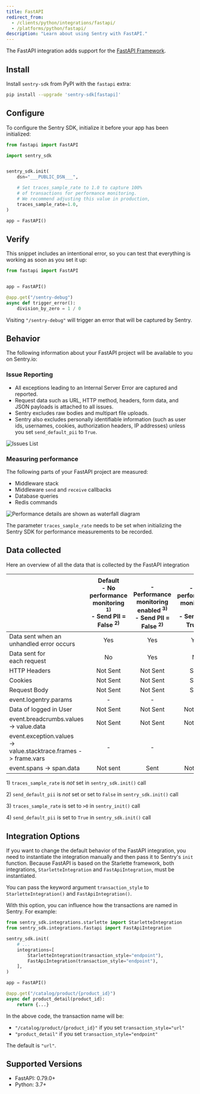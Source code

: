 ```yaml
---
title: FastAPI
redirect_from:
  - /clients/python/integrations/fastapi/
  - /platforms/python/fastapi/
description: "Learn about using Sentry with FastAPI."
---
```


The FastAPI integration adds support for the [FastAPI Framework](https://fastapi.tiangolo.com/).

## Install

Install `sentry-sdk` from PyPI with the `fastapi` extra:

```bash
pip install --upgrade 'sentry-sdk[fastapi]'
```

## Configure

To configure the Sentry SDK, initialize it before your app has been initialized:

```python
from fastapi import FastAPI

import sentry_sdk


sentry_sdk.init(
    dsn="___PUBLIC_DSN___",

    # Set traces_sample_rate to 1.0 to capture 100%
    # of transactions for performance monitoring.
    # We recommend adjusting this value in production,
    traces_sample_rate=1.0,
)

app = FastAPI()
```

## Verify

This snippet includes an intentional error, so you can test that everything is working as soon as you set it up:

```python
from fastapi import FastAPI


app = FastAPI()

@app.get("/sentry-debug")
async def trigger_error():
    division_by_zero = 1 / 0

```

Visiting `"/sentry-debug"` will trigger an error that will be captured by Sentry.

## Behavior

The following information about your FastAPI project will be available to you on Sentry.io:

### Issue Reporting

- All exceptions leading to an Internal Server Error are captured and reported.
- Request data such as URL, HTTP method, headers, form data, and JSON payloads is attached to all issues.
- Sentry excludes raw bodies and multipart file uploads.
- Sentry also excludes personally identifiable information (such as user ids, usernames, cookies, authorization headers, IP addresses) unless you set `send_default_pii` to `True`.

![Issues List](issues-list.png)

### Measuring performance

The following parts of your FastAPI project are measured:

- Middleware stack
- Middleware `send` and `receive` callbacks
- Database queries
- Redis commands

![Performance details are shown as waterfall diagram](performance-details.png)

<Note>

The parameter `traces_sample_rate` needs to be set when initializing the Sentry SDK for performance measurements to be recorded.

</Note>

## Data collected

Here an overview of all the data that is collected by the FastAPI integration

|                                                                       | **Default** </br> - No performance monitoring <sup>1)</sup> </br> - Send PII = False <sup>2)</sup> | </br>- Performance monitoring enabled <sup>3)</sup> </br>- Send PII = False <sup>2)</sup> | </br>- No performance monitoring <sup>1)</sup> </br>- Send PII = True <sup>4)</sup> | </br>- Performance monitoring enabled <sup>3)</sup> </br> - Send PII = True <sup>4)</sup> |
| --------------------------------------------------------------------- | :------------------------------------------------------------------------------------------------: | :---------------------------------------------------------------------------------------: | :---------------------------------------------------------------------------------: | :---------------------------------------------------------------------------------------: |
| Data sent when an </br> unhandled error occurs                        |                                                Yes                                                 |                                            Yes                                            |                                         Yes                                         |                                            Yes                                            |
| Data sent for </br> each request                                      |                                                 No                                                 |                                            Yes                                            |                                         No                                          |                                            Yes                                            |
| HTTP Headers                                                          |                                              Not Sent                                              |                                         Not Sent                                          |                                        Sent                                         |                                           Sent                                            |
| Cookies                                                               |                                              Not Sent                                              |                                         Not Sent                                          |                                        Sent                                         |                                           Sent                                            |
| Request Body                                                          |                                              Not Sent                                              |                                         Not Sent                                          |                                        Sent                                         |                                           Sent                                            |
| event.logentry.params                                                 |                                                 -                                                  |                                             -                                             |                                          -                                          |                                             -                                             |
| Data of logged in User                                                |                                              Not Sent                                              |                                         Not Sent                                          |                                      Not Sent                                       |                                         Not Sent                                          |
| event.breadcrumbs.values </br> -> value.data                          |                                              Not Sent                                              |                                         Not Sent                                          |                                      Not Sent                                       |                                         Not Sent                                          |
| event.exception.values </br> -> value.stacktrace.frames -> frame.vars |                                                 -                                                  |                                             -                                             |                                          -                                          |                                             -                                             |
| event.spans -> span.data                                              |                                              Not sent                                              |                                           Sent                                            |                                      Not sent                                       |                                           Sent                                            |

1\) `traces_sample_rate` is _not_ set in `sentry_sdk.init()` call

2\) `send_default_pii` is _not_ set or set to `False` in `sentry_sdk.init()` call

3\) `traces_sample_rate` is set to `>0` in `sentry_init()` call

4\) `send_default_pii` is set to `True` in `sentry_sdk.init()` call

## Integration Options

If you want to change the default behavior of the FastAPI integration, you need to instantiate the integration manually and then pass it to Sentry's `init` function. Because FastAPI is based on the Starlette framework, both integrations, `StarletteIntegration` and `FastApiIntegration`, must be instantiated.

<ConfigKey name="transaction_style">

You can pass the keyword argument `transaction_style` to `StarletteIntegration()` and `FastApiIntegration()`.

With this option, you can influence how the transactions are named in Sentry. For example:

```python
from sentry_sdk.integrations.starlette import StarletteIntegration
from sentry_sdk.integrations.fastapi import FastApiIntegration

sentry_sdk.init(
    # ...
    integrations=[
        StarletteIntegration(transaction_style="endpoint"),
        FastApiIntegration(transaction_style="endpoint"),
    ],
)

app = FastAPI()

@app.get("/catalog/product/{product_id}")
async def product_detail(product_id):
    return {...}
```

In the above code, the transaction name will be:

- `"/catalog/product/{product_id}"` if you set `transaction_style="url"`
- `"product_detail"` if you set `transaction_style="endpoint"`

The default is `"url"`.

</ConfigKey>

## Supported Versions

- FastAPI: 0.79.0+
- Python: 3.7+
